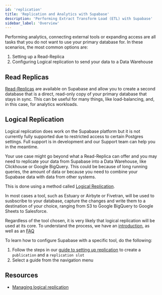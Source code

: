 ```yaml
---
id: 'replication'
title: 'Replication and Analytics with Supabase'
description: 'Performing Extract Transform Load (ETL) with Supabase'
sidebar_label: 'Overview'
---
```


Performing analytics, connecting external tools or expanding access are all tasks that you do not want to use your primary database for. In these scenarios, the most common options are:
1. Setting up a Read-Replica
2. Configuring Logical replication to send your data to a Data Warehouse

## Read Replicas

[Read-Replicas](/guides/platform/read-replicas) are available on Supabase and allow you to create a second database that is a direct, read-only copy of your primary database that stays in sync. This can be useful for many things, like load-balancing, and, in this case, for analytics workloads.

## Logical Replication

<Admonition type="warning">

Logical replication does work on the Supabase platform but it is not currently fully supported due to restricted access to certain Postgres settings.
Full support is in development and our Support team can help you in the meantime.

</Admonition>

Your use case might go beyond what a Read-Replica can offer and you may need to replicate your data from Supabase into a Data Warehouse, like Clickhouse or Google BigQuery. This could be because of long running queries, the amount of data or because you need to combine your Supabase data with data from other systems.

This is done using a method called [Logical Replication](/guides/database/logical-replication).

In most cases a tool, such as Estuary or Airbyte or Fivetran, will be used to susbscribe to your database, capture the changes and write them to a destination of your choice, ranging from S3 to  Google BigQuery to Google Sheets to Salesforce.

Regardless of the tool chosen, it is very likely that logical replication will be used at its core. To understand the process, we have an [introduction](/guides/database/replication-cdc/logical-replication), as well as an [FAQ](/guides/databae/replication-cdc/faq)

To learn how to configure Supabase with a specific tool, do the following:
1. Follow the steps in our [guide to setting up replication](/guides/database/postgres/setup-replicstion-external) to create a `publication` and a `replication slot`
2. Select a guide from the navigation menu 

## Resources 

- [Managing logical replication](/guides/database/managing-replication)
